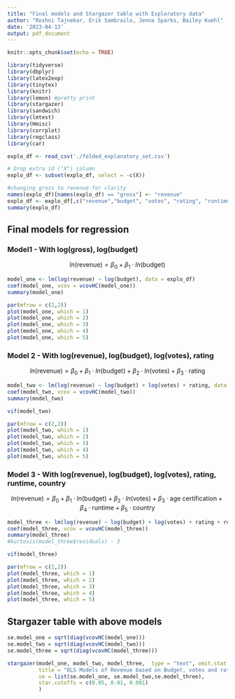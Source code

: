 ```yaml
---
title: "Final models and Stargazer table with Exploratory data"
author: "Roshni Tajnekar, Erik Sambrailo, Jenna Sparks, Bailey Kuehl"
date: '2023-04-13'
output: pdf_document
---
```


```r
knitr::opts_chunk$set(echo = TRUE)
```

```r
library(tidyverse)
library(dbplyr)
library(latex2exp) 
library(tinytex)
library(knitr)
library(lemon) #pretty print
library(stargazer)
library(sandwich)
library(lmtest)
library(Hmisc)
library(corrplot)
library(regclass)
library(car)
```


```r
explo_df <- read_csv('./folded_explanatory_set.csv')

# Drop extra id ("X") column
explo_df <- subset(explo_df, select = -c(X))

#changing gross to revenue for clarity
names(explo_df)[names(explo_df) == "gross"] <- "revenue"
explo_df <- explo_df[,c("revenue","budget", "votes", "rating", "runtime", "country")]
summary(explo_df)

```

## Final models for regression
### Model1 - With log(gross),  log(budget)
$$
ln(\text{revenue}) = \beta_0 + \beta_1\cdot ln(\text{budget}) 
$$
```r

model_one <- lm(log(revenue) ~ log(budget), data = explo_df)
coef(model_one, vcov = vcovHC(model_one))
summary(model_one)

par(mfrow = c(2,2))
plot(model_one, which = 1)
plot(model_one, which = 2)
plot(model_one, which = 3)
plot(model_one, which = 4)
plot(model_one, which = 5)

```

### Model 2 - With log(revenue),  log(budget), log(votes), rating
$$
ln(\text{revenue}) = \beta_0 + \beta_1\cdot ln(\text{budget}) +\beta_2\cdot ln(\text{votes}) + \beta_3\cdot \text{rating}
$$
```r

model_two <- lm(log(revenue) ~ log(budget) + log(votes) + rating, data = explo_df)
coef(model_two, vcov = vcovHC(model_two))
summary(model_two)

vif(model_two)

par(mfrow = c(2,2))
plot(model_two, which = 1)
plot(model_two, which = 2)
plot(model_two, which = 3)
plot(model_two, which = 4)
plot(model_two, which = 5)

```

### Model 3 - With log(revenue),  log(budget), log(votes), rating, runtime, country
$$
ln(\text{revenue}) = \beta_0 + \beta_1\cdot ln(\text{budget}) +\beta_2\cdot ln(\text{votes}) + \beta_3\cdot \text{age certification} + \beta_4\cdot \text{runtime} + \beta_5\cdot \text{country}
$$

```r

model_three <- lm(log(revenue) ~ log(budget) + log(votes) + rating + runtime + country, data = explo_df)
coef(model_three, vcov = vcovHC(model_three))
summary(model_three)
#kurtosis(model_three$residuals) - 3

vif(model_three)

par(mfrow = c(2,2))
plot(model_three, which = 1)
plot(model_three, which = 2)
plot(model_three, which = 3)
plot(model_three, which = 4)
plot(model_three, which = 5)

```


## Stargazer table with above models
```r
se.model_one = sqrt(diag(vcovHC(model_one)))
se.model_two = sqrt(diag(vcovHC(model_two)))
se.model_three = sqrt(diag(vcovHC(model_three)))

stargazer(model_one, model_two, model_three,  type = "text", omit.stat = "f",
          title = "OLS Models of Revenue based on Budget, votes and ratings for movie revenue empirical study",
          se = list(se.model_one, se.model_two,se.model_three),
          star.cutoffs = c(0.05, 0.01, 0.001)
          )

```

